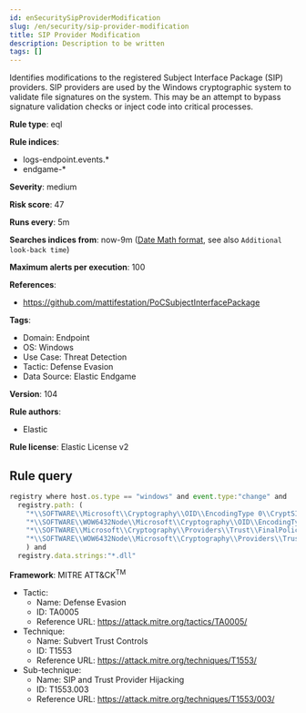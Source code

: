```yaml
---
id: enSecuritySipProviderModification
slug: /en/security/sip-provider-modification
title: SIP Provider Modification
description: Description to be written
tags: []
---
```


<div id="sip-provider-modification"></div>

Identifies modifications to the registered Subject Interface Package (SIP) providers. SIP providers are used by the Windows cryptographic system to validate file signatures on the system. This may be an attempt to bypass signature validation checks or inject code into critical processes.

**Rule type**: eql

**Rule indices**: 

* logs-endpoint.events.*
* endgame-*

**Severity**: medium

**Risk score**: 47

**Runs every**: 5m

**Searches indices from**: now-9m ([Date Math format](((ref))/common-options.html#date-math), see also <DocLink id="enSecurityRulesUiCreate" section="set-the-rules-schedule">`Additional look-back time`</DocLink>)

**Maximum alerts per execution**: 100

**References**: 

* https://github.com/mattifestation/PoCSubjectInterfacePackage

**Tags**: 

* Domain: Endpoint
* OS: Windows
* Use Case: Threat Detection
* Tactic: Defense Evasion
* Data Source: Elastic Endgame

**Version**: 104

**Rule authors**: 

* Elastic

**Rule license**: Elastic License v2

## Rule query

```js
registry where host.os.type == "windows" and event.type:"change" and
  registry.path: (
    "*\\SOFTWARE\\Microsoft\\Cryptography\\OID\\EncodingType 0\\CryptSIPDllPutSignedDataMsg\\{*}\\Dll",
    "*\\SOFTWARE\\WOW6432Node\\Microsoft\\Cryptography\\OID\\EncodingType 0\\CryptSIPDllPutSignedDataMsg\\{*}\\Dll",
    "*\\SOFTWARE\\Microsoft\\Cryptography\\Providers\\Trust\\FinalPolicy\\{*}\\$Dll",
    "*\\SOFTWARE\\WOW6432Node\\Microsoft\\Cryptography\\Providers\\Trust\\FinalPolicy\\{*}\\$Dll"
    ) and
  registry.data.strings:"*.dll"

```

**Framework**: MITRE ATT&CK<sup>TM</sup>

* Tactic:
    * Name: Defense Evasion
    * ID: TA0005
    * Reference URL: https://attack.mitre.org/tactics/TA0005/
* Technique:
    * Name: Subvert Trust Controls
    * ID: T1553
    * Reference URL: https://attack.mitre.org/techniques/T1553/
* Sub-technique:
    * Name: SIP and Trust Provider Hijacking
    * ID: T1553.003
    * Reference URL: https://attack.mitre.org/techniques/T1553/003/


